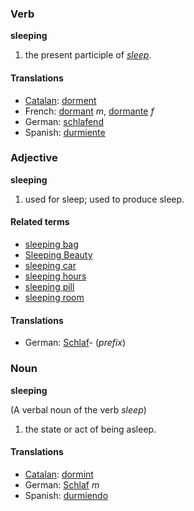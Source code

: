 ===Verb===
'''sleeping'''

#the present participle of ''[[sleep]]''.

====Translations====
*[[Catalan]]: [[dorment]]
*French: [[dormant]] ''m'', [[dormante]] ''f''
*German: [[schlafend]]
*Spanish: [[durmiente]]

===Adjective===
'''sleeping'''

#used for sleep; used to produce sleep.

====Related terms====
*[[sleeping bag]]
*[[Sleeping Beauty]]
*[[sleeping car]]
*[[sleeping hours]]
*[[sleeping pill]]
*[[sleeping room]]

====Translations====
*German: [[Schlaf]]- (''prefix'')

===Noun===
'''sleeping'''

(A verbal noun of the verb ''sleep'')
#the state or act of being asleep.

====Translations====
*[[Catalan]]: [[dormint]]
*German: [[Schlaf]] ''m''
*Spanish: [[durmiendo]]